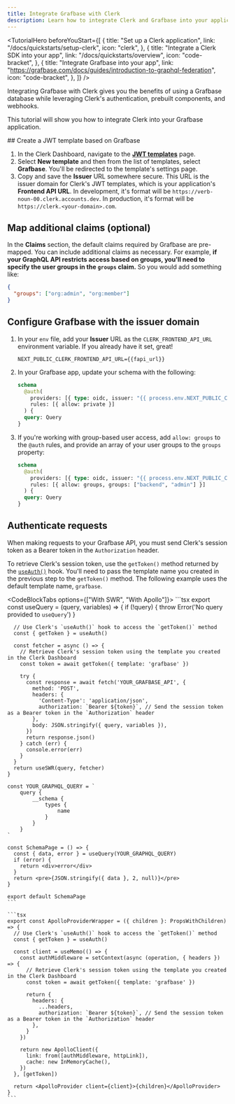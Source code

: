 ```yaml
---
title: Integrate Grafbase with Clerk
description: Learn how to integrate Clerk and Grafbase into your application
---
```


<TutorialHero
  beforeYouStart={[
    {
      title: "Set up a Clerk application",
      link: "/docs/quickstarts/setup-clerk",
      icon: "clerk",
    },
    {
      title: "Integrate a Clerk SDK into your app",
      link: "/docs/quickstarts/overview",
      icon: "code-bracket",
    },
    {
      title: "Integrate Grafbase into your app",
      link: "https://grafbase.com/docs/guides/introduction-to-graphql-federation",
      icon: "code-bracket",
    },
  ]}
/>

Integrating Grafbase with Clerk gives you the benefits of using a Grafbase database while leveraging Clerk's authentication, prebuilt components, and webhooks.

This tutorial will show you how to integrate Clerk into your Grafbase application.

<Steps>
  ## Create a JWT template based on Grafbase

  1. In the Clerk Dashboard, navigate to the [**JWT templates**](https://dashboard.clerk.com/last-active?path=jwt-templates) page.
  1. Select **New template** and then from the list of templates, select **Grafbase**. You'll be redirected to the template's settings page.
  1. Copy and save the **Issuer** URL somewhere secure. This URL is the issuer domain for Clerk's JWT templates, which is your application's **Frontend API URL**. In development, it's format will be `https://verb-noun-00.clerk.accounts.dev`. In production, it's format will be `https://clerk.<your-domain>.com`.

  ## Map additional claims (optional)

  In the **Claims** section, the default claims required by Grafbase are pre-mapped. You can include additional claims as necessary. For example, **if your GraphQL API restricts access based on groups, you'll need to specify the user groups in the `groups` claim.** So you would add something like:

  ```json
  {
    "groups": ["org:admin", "org:member"]
  }
  ```

  ## Configure Grafbase with the issuer domain

  1. In your `env` file, add your **Issuer** URL as the `CLERK_FRONTEND_API_URL` environment variable. If you already have it set, great!
     ```env {{ filename: '.env' }}
     NEXT_PUBLIC_CLERK_FRONTEND_API_URL={{fapi_url}}
     ```
  1. In your Grafbase app, update your schema with the following:
     ```graphql
     schema
       @auth(
         providers: [{ type: oidc, issuer: "{{ process.env.NEXT_PUBLIC_CLERK_FRONTEND_API_URL }}" }]
         rules: [{ allow: private }]
       ) {
       query: Query
     }
     ```
  1. If you're working with group-based user access, add `allow: groups` to the `@auth` rules, and provide an array of your user groups to the `groups` property:
     ```graphql
     schema
       @auth(
         providers: [{ type: oidc, issuer: "{{ process.env.NEXT_PUBLIC_CLERK_FRONTEND_API_URL }}" }]
         rules: [{ allow: groups, groups: ["backend", "admin"] }]
       ) {
       query: Query
     }
     ```

  ## Authenticate requests

  When making requests to your Grafbase API, you must send Clerk's session token as a Bearer token in the `Authorization` header.

  To retrieve Clerk's session token, use the `getToken()` method returned by the [`useAuth()`](/docs/references/hooks/use-auth) hook. You'll need to pass the template name you created in the previous step to the `getToken()` method. The following example uses the default template name, `grafbase`.

  <CodeBlockTabs options={["With SWR", "With Apollo"]}>
    ```tsx
    export const useQuery = (query, variables) => {
      if (!query) {
        throw Error('No query provided to `useQuery`')
      }

      // Use Clerk's `useAuth()` hook to access the `getToken()` method
      const { getToken } = useAuth()

      const fetcher = async () => {
        // Retrieve Clerk's session token using the template you created in the Clerk Dashboard
        const token = await getToken({ template: 'grafbase' })

        try {
          const response = await fetch('YOUR_GRAFBASE_API', {
            method: 'POST',
            headers: {
              'Content-Type': 'application/json',
              authorization: `Bearer ${token}`, // Send the session token as a Bearer token in the `Authorization` header
            },
            body: JSON.stringify({ query, variables }),
          })
          return response.json()
        } catch (err) {
          console.error(err)
        }
      }
      return useSWR(query, fetcher)
    }

    const YOUR_GRAPHQL_QUERY = `
    	query {
    		__schema {
    			types {
    				name
    			}
    		}
    	}
    `

    const SchemaPage = () => {
      const { data, error } = useQuery(YOUR_GRAPHQL_QUERY)
      if (error) {
        return <div>error</div>
      }
      return <pre>{JSON.stringify({ data }, 2, null)}</pre>
    }

    export default SchemaPage
    ```

    ```tsx
    export const ApolloProviderWrapper = ({ children }: PropsWithChildren) => {
      // Use Clerk's `useAuth()` hook to access the `getToken()` method
      const { getToken } = useAuth()

      const client = useMemo(() => {
        const authMiddleware = setContext(async (operation, { headers }) => {
          // Retrieve Clerk's session token using the template you created in the Clerk Dashboard
          const token = await getToken({ template: 'grafbase' })

          return {
            headers: {
              ...headers,
              authorization: `Bearer ${token}`, // Send the session token as a Bearer token in the `Authorization` header
            },
          }
        })

        return new ApolloClient({
          link: from([authMiddleware, httpLink]),
          cache: new InMemoryCache(),
        })
      }, [getToken])

      return <ApolloProvider client={client}>{children}</ApolloProvider>
    }
    ```
  </CodeBlockTabs>
</Steps>
